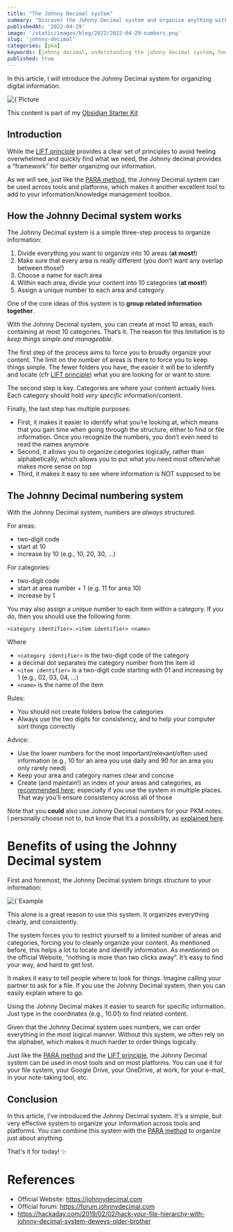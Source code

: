 ```yaml
---
title: "The Johnny Decimal system"
summary: "Discover the Johnny Decimal system and organize anything with grace."
publishedAt: '2022-04-29'
image: '/static/images/blog/2022/2022-04-29-numbers.png'
slug: 'johnny-decimal'
categories: [pkm]
keywords: [johnny decimal, understanding the johnny decimal system, how to use the johnny decimal system, pkm, personal knowledge management, information management, personal organization]
published: true
---
```


In this article, I will introduce the Johnny Decimal system for organizing digital information.

<BlogPostCenteredContent>
  <Image
    alt={`Picture courtesy of Waldemar Brandt: https://unsplash.com/@waldemarbrandt67w`}
    src={`/static/images/blog/2022/2022-04-29-numbers.png`}
    width={1035}
    height={690}
    priority
  />
</BlogPostCenteredContent>

This content is part of my [Obsidian Starter Kit](https://developassion.gumroad.com/l/obsidian-starter-kit)

## Introduction
While the [LIFT principle](https://dsebastien.net/blog/2022-04-26-lift) provides a clear set of principles to avoid feeling overwhelmed and quickly find what we need, the Johnny decimal provides a “framework” for better organizing our information.

As we will see, just like the [PARA method](https://dsebastien.net/blog/2022-04-26-para), the Johnny Decimal system can be used across tools and platforms, which makes it another excellent tool to add to your information/knowledge management toolbox.

## How the Johnny Decimal system works
The Johnny Decimal system is a simple three-step process to organize information:

1. Divide everything you want to organize into 10 areas (**at most!**)
 1. Make sure that every area is really different (you don’t want any overlap between those!)
 2. Choose a name for each area
2. Within each area, divide your content into 10 categories (**at most!**)
3. Assign a unique number to each area and category

One of the core ideas of this system is to **group related information together**.

With the Johnny Decimal system, you can create at most 10 areas, each containing at most 10 categories. That’s it. The reason for this limitation is to *keep things simple and manageable*.

The first step of the process aims to force you to broadly organize your content. The limit on the number of areas is there to force you to keep things simple. The fewer folders you have, the easier it will be to identify and locate (cfr [LIFT principle](https://dsebastien.net/blog/2022-04-26-lift)) what you are looking for or want to store.

The second step is key. Categories are where your content actually lives. Each category should hold *very specific* information/content.

Finally, the last step has multiple purposes:
-   First, it makes it easier to identify what you’re looking at, which means that you gain time when going through the structure, either to find or file information. Once you recognize the numbers, you don’t even need to read the names anymore
-   Second, it allows you to organize categories logically, rather than alphabetically, which allows you to put what you need most often/what makes more sense on top
-   Third, it makes it easy to see where information is NOT supposed to be

## The Johnny Decimal numbering system
With the Johnny Decimal system, numbers are *always* structured.

For areas:
- two-digit code
- start at 10
- increase by 10 (e.g., 10, 20, 30, ...)

For categories:
- two-digit code
- start at area number + 1 (e.g. 11 for area 10)
- increase by 1

You may also assign a unique number to each item within a category. If you do, then you should use the following form:

```
<category identifier>.<item identifier> <name>
```

Where
- `<category identifier>` is the two-digit code of the category
- a decimal dot separates the category number from the item id
- `<item identifier>` is a two-digit code starting with 01 and increasing by 1 (e.g., 02, 03, 04, ...)
- `<name>` is the name of the item

Rules:
- You should not create folders below the categories
- Always use the two digits for consistency, and to help your computer sort things correctly

Advice:
- Use the lower numbers for the most important/relevant/often used information (e.g., 10 for an area you use daily and 90 for an area you only rarely need)
- Keep your area and category names clear and concise
- Create (and maintain!) an index of your areas and categories, as [recommended here](https://johnnydecimal.com/concepts/tracking-your-numbers/); especially if you use the system in multiple places. That way you’ll ensure consistency across all of those

Note that you **could** also use Johnny Decimal numbers for your PKM notes. I personally choose not to, but know that it’s a possibility, as [explained here](https://johnnydecimal.com/concepts/keeping-notes/).

# Benefits of using the Johnny Decimal system
First and foremost, the Johnny Decimal system brings _structure_ to your information:

<BlogPostCenteredContent>
  <Image
    alt={`Example of how the Johnny Decimal sysstem helps structure information`}
    src={`/static/images/blog/2022/2022-04-29-johnny-decimal-example.png`}
    width={217}
    height={173}
    priority
  />
</BlogPostCenteredContent>

This alone is a great reason to use this system. It organizes everything clearly, and consistently.

The system forces you to restrict yourself to a limited number of areas and categories, forcing you to cleanly organize your content. As mentioned before, this helps a lot to locate and identify information. As mentioned on the official Website, “nothing is more than two clicks away”. It’s easy to find your way, and hard to get lost.

It makes it easy to tell people where to look for things. Imagine calling your partner to ask for a file. If you use the Johnny Decimal system, then you can easily explain where to go.

Using the Johnny Decimal makes it easier to search for specific information. Just type in the coordinates (e.g., 10.01) to find related content.

Given that the Johnny Decimal system uses numbers, we can order everything in the most logical manner. Without this system, we often rely on the alphabet, which makes it much harder to order things logically.

Just like the [PARA method](https://dsebastien.net/blog/2022-04-26-para) and the [LIFT principle](https://dsebastien.net/blog/2022-04-26-lift), the Johnny Decimal system can be used in most tools and on most platforms. You can use it for your file system, your Google Drive, your OneDrive, at work, for your e-mail, in your note-taking tool, etc.

## Conclusion
In this article, I've introduced the Johnny Decimal system. It's a simple, but very effective system to organize your information across tools and platforms. You can combine this system with the [PARA method](https://dsebastien.net/blog/2022-04-26-para) to organize just about anything.

That's it for today! ✨

# References
- Official Website: https://johnnydecimal.com
- Official forum: https://forum.johnnydecimal.com
- https://hackaday.com/2019/02/02/hack-your-file-hierarchy-with-johnny-decimal-system-deweys-older-brother

<PKMSignature />
